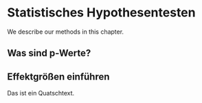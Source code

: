 # Statistisches Hypothesentesten

We describe our methods in this chapter.

## Was sind p-Werte?

## Effektgrößen einführen

Das ist ein Quatschtext.

